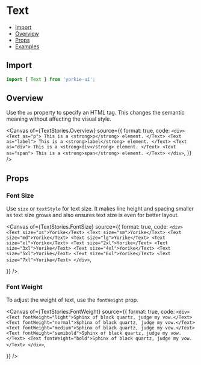 # Text


<Meta of={TextStories} />

- [Import](#import)
- [Overview](#overview)
- [Props](#props)
- [Examples](#examples)

## Import

```jsx
import { Text } from 'yorkie-ui';
```

## Overview

Use the `as` property to specify an HTML tag. This changes the semantic meaning without affecting the visual style.

<Canvas
  of={TextStories.Overview}
  source={{
    format: true,
    code: `
      <div>
        <Text as="p">
          This is a <strong>p</strong> element.
        </Text>
        <Text as="label">
          This is a <strong>label</strong> element.
        </Text>
        <Text as="div">
          This is a <strong>div</strong> element.
        </Text>
        <Text as="span">
          This is a <strong>span</strong> element.
        </Text>
      </div>
    `,
  }}
/>

## Props

<Controls />

### Font Size

Use `size` or `textStyle` for text size. It makes line height and spacing smaller as text size grows and also ensures text size is even for better layout.

<Canvas
  of={TextStories.FontSize}
  source={{
    format: true,
    code: `
     <div>
        <Text size="xs">Yorike</Text>
        <Text size="sm">Yorike</Text>
        <Text size="md">Yorike</Text>
        <Text size="lg">Yorike</Text>
        <Text size="xl">Yorike</Text>
        <Text size="2xl">Yorike</Text>
        <Text size="3xl">Yorike</Text>
        <Text size="4xl">Yorike</Text>
        <Text size="5xl">Yorike</Text>
        <Text size="6xl">Yorike</Text>
        <Text size="7xl">Yorike</Text>
    </div>
    `,

}}
/>

### Font Weight

To adjust the weight of text, use the `fontWeight` prop.

<Canvas
  of={TextStories.FontWeight}
  source={{
    format: true,
    code: `
      <div>
        <Text fontWeight="light">Sphinx of black quartz, judge my vow.</Text>
        <Text fontWeight="normal">Sphinx of black quartz, judge my vow.</Text>
        <Text fontWeight="medium">Sphinx of black quartz, judge my vow.</Text>
        <Text fontWeight="semibold">Sphinx of black quartz, judge my vow.</Text>
        <Text fontWeight="bold">Sphinx of black quartz, judge my vow.</Text>
      </div>
    `,

}}
/>
